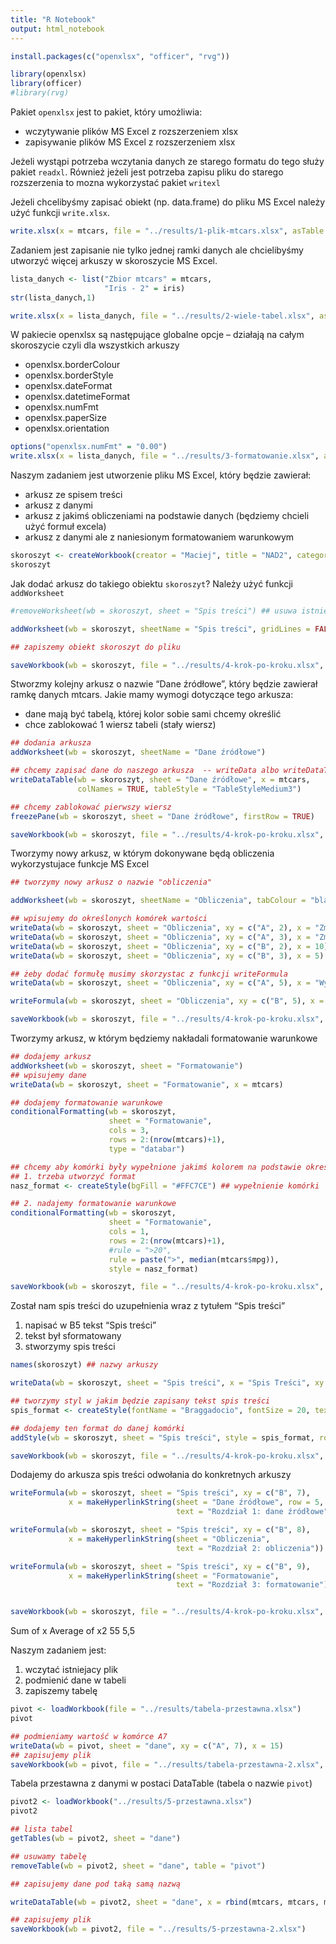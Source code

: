 ```yaml
---
title: "R Notebook"
output: html_notebook
---
```


```r
install.packages(c("openxlsx", "officer", "rvg"))

library(openxlsx)
library(officer)
#library(rvg)
```

Pakiet `openxlsx` jest to pakiet, który umożliwia:

- wczytywanie plików MS Excel z rozszerzeniem xlsx
- zapisywanie plików MS Excel z rozszerzeniem xlsx

Jeżeli wystąpi potrzeba wczytania danych ze starego formatu do tego służy pakiet `readxl`.
Również jeżeli jest potrzeba zapisu pliku do starego rozszerzenia to mozna wykorzystać pakiet `writexl`

Jeżeli chcelibyśmy zapisać obiekt (np. data.frame) do pliku MS Excel należy użyć funkcji `write.xlsx`.

```r
write.xlsx(x = mtcars, file = "../results/1-plik-mtcars.xlsx", asTable = TRUE)
```


Zadaniem jest zapisanie nie tylko jednej ramki danych ale chcielibyśmy utworzyć więcej arkuszy w skoroszycie MS Excel.

```r
lista_danych <- list("Zbior mtcars" = mtcars,
                     "Iris - 2" = iris)
str(lista_danych,1)

write.xlsx(x = lista_danych, file = "../results/2-wiele-tabel.xlsx", asTable = TRUE)
```


W pakiecie openxlsx są następujące globalne opcje -- działają na całym skoroszycie czyli dla wszystkich arkuszy

 + openxlsx.borderColour
 + openxlsx.borderStyle
 + openxlsx.dateFormat
 + openxlsx.datetimeFormat 
 + openxlsx.numFmt
 + openxlsx.paperSize
 + openxlsx.orientation
 
 
```r
options("openxlsx.numFmt" = "0.00")
write.xlsx(x = lista_danych, file = "../results/3-formatowanie.xlsx", asTable = TRUE)
```
 
Naszym zadaniem jest utworzenie pliku MS Excel, który będzie zawierał:

- arkusz ze spisem treści
- arkusz z danymi
- arkusz z jakimś obliczeniami na podstawie danych (będziemy chcieli użyć formuł excela)
- arkusz z danymi ale z naniesionym formatowaniem warunkowym

```r
skoroszyt <- createWorkbook(creator = "Maciej", title = "NAD2", category = "Raport")
skoroszyt
```

Jak dodać arkusz do takiego obiektu `skoroszyt`? Należy użyć funkcji `addWorksheet`

```r
#removeWorksheet(wb = skoroszyt, sheet = "Spis treści") ## usuwa istniejacy arkusz

addWorksheet(wb = skoroszyt, sheetName = "Spis treści", gridLines = FALSE, tabColour = "red")

## zapiszemy obiekt skoroszyt do pliku

saveWorkbook(wb = skoroszyt, file = "../results/4-krok-po-kroku.xlsx", overwrite = TRUE)
```

Stworzmy kolejny arkusz o nazwie "Dane źródłowe", który będzie zawierał ramkę danych mtcars. Jakie mamy wymogi dotyczące tego arkusza:

+ dane mają być tabelą, której kolor sobie sami chcemy określić
+ chce zablokować 1 wiersz tabeli (stały wiersz)

```r
## dodania arkusza
addWorksheet(wb = skoroszyt, sheetName = "Dane źródłowe")

## chcemy zapisać dane do naszego arkusza  -- writeData albo writeDataTable
writeDataTable(wb = skoroszyt, sheet = "Dane źródłowe", x = mtcars, 
               colNames = TRUE, tableStyle = "TableStyleMedium3")

## chcemy zablokować pierwszy wiersz
freezePane(wb = skoroszyt, sheet = "Dane źródłowe", firstRow = TRUE)

saveWorkbook(wb = skoroszyt, file = "../results/4-krok-po-kroku.xlsx", overwrite = TRUE)
```


Tworzymy nowy arkusz, w którym dokonywane będą obliczenia wykorzystujace funkcje MS Excel

```r
## tworzymy nowy arkusz o nazwie "obliczenia"

addWorksheet(wb = skoroszyt, sheetName = "Obliczenia", tabColour = "black")

## wpisujemy do określonych komórek wartości
writeData(wb = skoroszyt, sheet = "Obliczenia", xy = c("A", 2), x = "Zmienna 1:")
writeData(wb = skoroszyt, sheet = "Obliczenia", xy = c("A", 3), x = "Zmienna 2:")
writeData(wb = skoroszyt, sheet = "Obliczenia", xy = c("B", 2), x = 10)
writeData(wb = skoroszyt, sheet = "Obliczenia", xy = c("B", 3), x = 5)

## żeby dodać formułę musimy skorzystac z funkcji writeFormula
writeData(wb = skoroszyt, sheet = "Obliczenia", xy = c("A", 5), x = "Wynik:")

writeFormula(wb = skoroszyt, sheet = "Obliczenia", xy = c("B", 5), x = "ROUND(SQRT(B2*B3), 3)")

saveWorkbook(wb = skoroszyt, file = "../results/4-krok-po-kroku.xlsx", overwrite = TRUE)

```


Tworzymy arkusz, w którym będziemy nakładali formatowanie warunkowe

```r
## dodajemy arkusz
addWorksheet(wb = skoroszyt, sheet = "Formatowanie")
## wpisujemy dane
writeData(wb = skoroszyt, sheet = "Formatowanie", x = mtcars)

## dodajemy formatowanie warunkowe 
conditionalFormatting(wb = skoroszyt, 
                      sheet = "Formatowanie",
                      cols = 3,
                      rows = 2:(nrow(mtcars)+1),
                      type = "databar")

## chcemy aby komórki były wypełnione jakimś kolorem na podstawie okreslonego warunku
## 1. trzeba utworzyć format
nasz_format <- createStyle(bgFill = "#FFC7CE") ## wypełnienie komórki

## 2. nadajemy formatowanie warunkowe 
conditionalFormatting(wb = skoroszyt,
                      sheet = "Formatowanie",
                      cols = 1,
                      rows = 2:(nrow(mtcars)+1),
                      #rule = ">20",
                      rule = paste(">", median(mtcars$mpg)),
                      style = nasz_format)

saveWorkbook(wb = skoroszyt, file = "../results/4-krok-po-kroku.xlsx", overwrite = TRUE)
```


Został nam spis treści do uzupełnienia wraz z tytułem "Spis treści" 

1. napisać w B5 tekst "Spis treści" 
2. tekst był sformatowany
3. stworzymy spis treści

```r
names(skoroszyt) ## nazwy arkuszy
```

```r
writeData(wb = skoroszyt, sheet = "Spis treści", x = "Spis Treści", xy = c("B", 5))

## tworzymy styl w jakim będzie zapisany tekst spis treści
spis_format <- createStyle(fontName = "Braggadocio", fontSize = 20, textRotation = 15)

## dodajemy ten format do danej komórki
addStyle(wb = skoroszyt, sheet = "Spis treści", style = spis_format, rows = 5, cols = 2)

saveWorkbook(wb = skoroszyt, file = "../results/4-krok-po-kroku.xlsx", overwrite = TRUE)
```

Dodajemy do arkusza spis treści odwołania do konkretnych arkuszy

```r
writeFormula(wb = skoroszyt, sheet = "Spis treści", xy = c("B", 7), 
             x = makeHyperlinkString(sheet = "Dane źródłowe", row = 5, col = 3,
                                     text = "Rozdział 1: dane źródłowe"))

writeFormula(wb = skoroszyt, sheet = "Spis treści", xy = c("B", 8), 
             x = makeHyperlinkString(sheet = "Obliczenia", 
                                     text = "Rozdział 2: obliczenia"))

writeFormula(wb = skoroszyt, sheet = "Spis treści", xy = c("B", 9), 
             x = makeHyperlinkString(sheet = "Formatowanie", 
                                     text = "Rozdział 3: formatowanie"))


saveWorkbook(wb = skoroszyt, file = "../results/4-krok-po-kroku.xlsx", overwrite = TRUE)

```

Sum of x	Average of x2
55	5,5

Naszym zadaniem jest:

1. wczytać istniejacy plik
2. podmienić dane w tabeli
3. zapiszemy tabelę

```r
pivot <- loadWorkbook(file = "../results/tabela-przestawna.xlsx")
pivot
```

```r
## podmieniamy wartość w komórce A7
writeData(wb = pivot, sheet = "dane", xy = c("A", 7), x = 15)
## zapisujemy plik
saveWorkbook(wb = pivot, file = "../results/tabela-przestawna-2.xlsx", overwrite = TRUE)
```

Tabela przestawna z danymi w postaci DataTable (tabela o nazwie `pivot`)

```r
pivot2 <- loadWorkbook("../results/5-przestawna.xlsx")
pivot2
```
```r
## lista tabel
getTables(wb = pivot2, sheet = "dane")

## usuwamy tabelę
removeTable(wb = pivot2, sheet = "dane", table = "pivot")

## zapisujemy dane pod taką samą nazwą

writeDataTable(wb = pivot2, sheet = "dane", x = rbind(mtcars, mtcars, mtcars), tableName = "pivot")

## zapisujemy plik
saveWorkbook(wb = pivot2, file = "../results/5-przestawna-2.xlsx")
```

